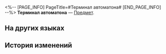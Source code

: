 <%-- [PAGE_INFO]
PageTitle=#Терминал автоматона#
[END_PAGE_INFO] --%>
{{Предмет Инфобокс
|id          = 250007
|Изображение = Предмет Терминал автоматона.png
|Тип         = 
|Инвентарь   = 
|Редкость    = 1
|Эффект      = 
|Описание    = 
}}
'''Терминал автоматона''' — [[Предмет]].

==На других языках==
{{На других языках
|en   = Automaton Control Terminal
|zhs  = 自动机兵操作终端
|zht  = 自動機兵操作終端機
|ja   = 自動機兵操作端末
|ko   = 자동 기갑병 조종 단말 장치
|es   = Terminal de control autómata
|fr   = Terminal de contrôle d'automate
|ru   = Терминал автоматона
|th   = เทอร์มินัลควบคุม Automaton
|vi   = Bộ Điều Khiển Cỗ Máy Tự Động
|de   = Kontrollterminal für Automaton
|id   = Terminal Kontrol Automaton
|pt   = Terminal de Controle de Autômato
}}

==История изменений==
{{История изменений|3.5}}